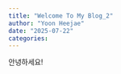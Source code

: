 ```yaml
---
title: "Welcome To My Blog_2"
author: "Yoon Heejae"
date: "2025-07-22"
categories: 
---
```


안녕하세요!
